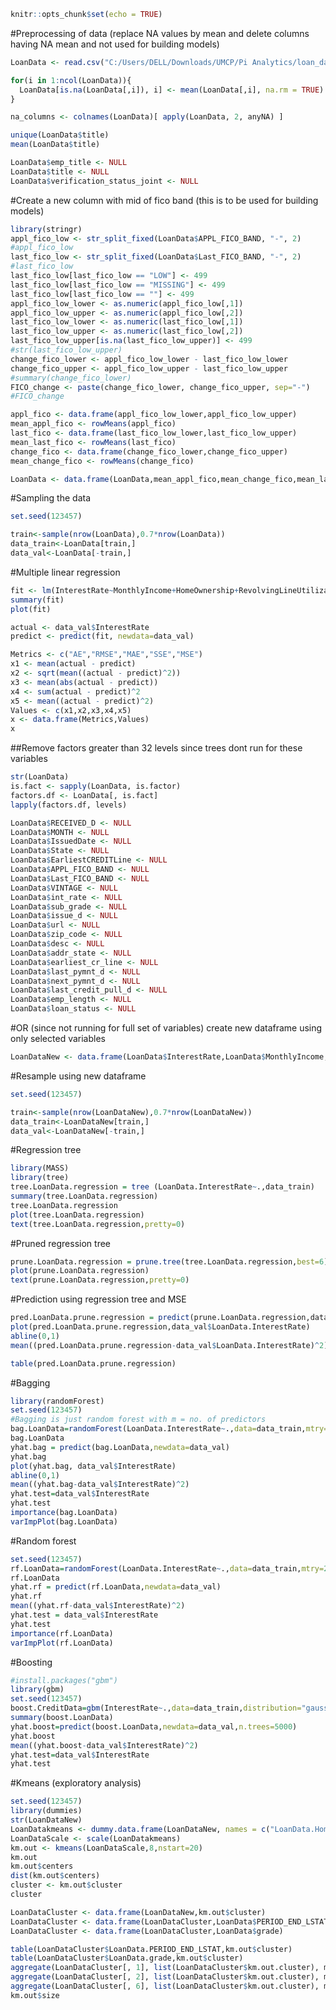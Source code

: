 

```r
knitr::opts_chunk$set(echo = TRUE)
```

#Preprocessing of data (replace NA values by mean and delete columns having NA mean and not used for building models)

```r
LoanData <- read.csv("C:/Users/DELL/Downloads/UMCP/Pi Analytics/loan_data.csv")

for(i in 1:ncol(LoanData)){
  LoanData[is.na(LoanData[,i]), i] <- mean(LoanData[,i], na.rm = TRUE)
}

na_columns <- colnames(LoanData)[ apply(LoanData, 2, anyNA) ]

unique(LoanData$title)
mean(LoanData$title)

LoanData$emp_title <- NULL
LoanData$title <- NULL
LoanData$verification_status_joint <- NULL

```

#Create a new column with mid of fico band (this is to be used for building models)

```r
library(stringr)
appl_fico_low <- str_split_fixed(LoanData$APPL_FICO_BAND, "-", 2)
#appl_fico_low
last_fico_low <- str_split_fixed(LoanData$Last_FICO_BAND, "-", 2)
#last_fico_low
last_fico_low[last_fico_low == "LOW"] <- 499
last_fico_low[last_fico_low == "MISSING"] <- 499
last_fico_low[last_fico_low == ""] <- 499
appl_fico_low_lower <- as.numeric(appl_fico_low[,1])
appl_fico_low_upper <- as.numeric(appl_fico_low[,2])
last_fico_low_lower <- as.numeric(last_fico_low[,1])
last_fico_low_upper <- as.numeric(last_fico_low[,2])
last_fico_low_upper[is.na(last_fico_low_upper)] <- 499
#str(last_fico_low_upper)
change_fico_lower <- appl_fico_low_lower - last_fico_low_lower
change_fico_upper <- appl_fico_low_upper - last_fico_low_upper
#summary(change_fico_lower)
FICO_change <- paste(change_fico_lower, change_fico_upper, sep="-")
#FICO_change

appl_fico <- data.frame(appl_fico_low_lower,appl_fico_low_upper)
mean_appl_fico <- rowMeans(appl_fico)
last_fico <- data.frame(last_fico_low_lower,last_fico_low_upper)
mean_last_fico <- rowMeans(last_fico)
change_fico <- data.frame(change_fico_lower,change_fico_upper)
mean_change_fico <- rowMeans(change_fico)

LoanData <- data.frame(LoanData,mean_appl_fico,mean_change_fico,mean_last_fico)
```

#Sampling the data

```r
set.seed(123457)

train<-sample(nrow(LoanData),0.7*nrow(LoanData))
data_train<-LoanData[train,]
data_val<-LoanData[-train,]
```

#Multiple linear regression

```r
fit <- lm(InterestRate~MonthlyIncome+HomeOwnership+RevolvingLineUtilization+EmploymentLength+mean_appl_fico+funded_amnt+verification_status,data=data_train)
summary(fit)
plot(fit)

actual <- data_val$InterestRate
predict <- predict(fit, newdata=data_val)

Metrics <- c("AE","RMSE","MAE","SSE","MSE")
x1 <- mean(actual - predict)
x2 <- sqrt(mean((actual - predict)^2))
x3 <- mean(abs(actual - predict))
x4 <- sum(actual - predict)^2
x5 <- mean((actual - predict)^2)
Values <- c(x1,x2,x3,x4,x5)
x <- data.frame(Metrics,Values)
x
```

##Remove factors greater than 32 levels since trees dont run for these variables

```r
str(LoanData)
is.fact <- sapply(LoanData, is.factor)
factors.df <- LoanData[, is.fact]
lapply(factors.df, levels)

LoanData$RECEIVED_D <- NULL
LoanData$MONTH <- NULL
LoanData$IssuedDate <- NULL
LoanData$State <- NULL
LoanData$EarliestCREDITLine <- NULL
LoanData$APPL_FICO_BAND <- NULL
LoanData$Last_FICO_BAND <- NULL
LoanData$VINTAGE <- NULL
LoanData$int_rate <- NULL
LoanData$sub_grade <- NULL
LoanData$issue_d <- NULL
LoanData$url <- NULL
LoanData$zip_code <- NULL
LoanData$desc <- NULL
LoanData$addr_state <- NULL
LoanData$earliest_cr_line <- NULL
LoanData$last_pymnt_d <- NULL
LoanData$next_pymnt_d <- NULL
LoanData$last_credit_pull_d <- NULL
LoanData$emp_length <- NULL
LoanData$loan_status <- NULL
```

#OR (since not running for full set of variables) create new dataframe using only selected variables

```r
LoanDataNew <- data.frame(LoanData$InterestRate,LoanData$MonthlyIncome,LoanData$HomeOwnership,LoanData$RevolvingLineUtilization,LoanData$EmploymentLength,LoanData$mean_appl_fico,LoanData$funded_amnt,LoanData$verification_status)
```

#Resample using new dataframe

```r
set.seed(123457)

train<-sample(nrow(LoanDataNew),0.7*nrow(LoanDataNew))
data_train<-LoanDataNew[train,]
data_val<-LoanDataNew[-train,]
```

#Regression tree

```r
library(MASS)
library(tree)
tree.LoanData.regression = tree (LoanData.InterestRate~.,data_train)
summary(tree.LoanData.regression)
tree.LoanData.regression
plot(tree.LoanData.regression)
text(tree.LoanData.regression,pretty=0)
```

#Pruned regression tree

```r
prune.LoanData.regression = prune.tree(tree.LoanData.regression,best=6)
plot(prune.LoanData.regression)
text(prune.LoanData.regression,pretty=0)
```

#Prediction using regression tree and MSE

```r
pred.LoanData.prune.regression = predict(prune.LoanData.regression,data_val)
plot(pred.LoanData.prune.regression,data_val$LoanData.InterestRate)
abline(0,1)
mean((pred.LoanData.prune.regression-data_val$LoanData.InterestRate)^2)

table(pred.LoanData.prune.regression)
```

#Bagging
```r
library(randomForest)
set.seed(123457)
#Bagging is just random forest with m = no. of predictors
bag.LoanData=randomForest(LoanData.InterestRate~.,data=data_train,mtry=7,importance=TRUE)
bag.LoanData
yhat.bag = predict(bag.LoanData,newdata=data_val)
yhat.bag
plot(yhat.bag, data_val$InterestRate)
abline(0,1)
mean((yhat.bag-data_val$InterestRate)^2)
yhat.test=data_val$InterestRate
yhat.test
importance(bag.LoanData)
varImpPlot(bag.LoanData)
```

#Random forest
```r
set.seed(123457)
rf.LoanData=randomForest(LoanData.InterestRate~.,data=data_train,mtry=2,importance=TRUE)
rf.LoanData
yhat.rf = predict(rf.LoanData,newdata=data_val)
yhat.rf
mean((yhat.rf-data_val$InterestRate)^2)
yhat.test = data_val$InterestRate
yhat.test
importance(rf.LoanData)
varImpPlot(rf.LoanData)
```

#Boosting
```r
#install.packages("gbm")
library(gbm)
set.seed(123457)
boost.CreditData=gbm(InterestRate~.,data=data_train,distribution="gaussian",n.trees=5000,interaction.depth=10)
summary(boost.LoanData)
yhat.boost=predict(boost.LoanData,newdata=data_val,n.trees=5000)
yhat.boost
mean((yhat.boost-data_val$InterestRate)^2)
yhat.test=data_val$InterestRate
yhat.test
```

#Kmeans (exploratory analysis)
```r
set.seed(123457)
library(dummies)
str(LoanDataNew)
LoanDatakmeans <- dummy.data.frame(LoanDataNew, names = c("LoanData.HomeOwnership","LoanData.EmploymentLength","LoanData.verification_status") ,sep = ".")
LoanDataScale <- scale(LoanDatakmeans)
km.out <- kmeans(LoanDataScale,8,nstart=20)
km.out
km.out$centers
dist(km.out$centers)
cluster <- km.out$cluster
cluster

LoanDataCluster <- data.frame(LoanDataNew,km.out$cluster)
LoanDataCluster <- data.frame(LoanDataCluster,LoanData$PERIOD_END_LSTAT)
LoanDataCluster <- data.frame(LoanDataCluster,LoanData$grade)

table(LoanDataCluster$LoanData.PERIOD_END_LSTAT,km.out$cluster)
table(LoanDataCluster$LoanData.grade,km.out$cluster)
aggregate(LoanDataCluster[, 1], list(LoanDataCluster$km.out.cluster), mean)
aggregate(LoanDataCluster[, 2], list(LoanDataCluster$km.out.cluster), mean)
aggregate(LoanDataCluster[, 6], list(LoanDataCluster$km.out.cluster), mean)
km.out$size
```

